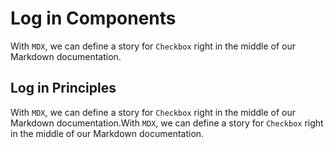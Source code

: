 
<Meta title="Login Form"  component="Login" />

# Log in Components

With `MDX`, we can define a story for `Checkbox` right in the middle of our
Markdown documentation.

## Log in Principles

With `MDX`, we can define a story for `Checkbox` right in the middle of our
Markdown documentation.With `MDX`, we can define a story for `Checkbox` right in the middle of our
Markdown documentation.

<Canvas>
  <Story name="Login Form">
      <LoginForm />
  </Story>
</Canvas>

